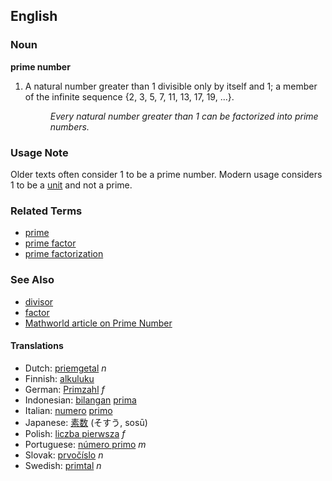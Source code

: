 ==English==

===Noun===
'''prime number'''

# A natural number greater than 1 divisible only by itself and 1; a member of the infinite sequence {2, 3, 5, 7, 11, 13, 17, 19, ...}.
#: ''Every natural number greater than 1 can be factorized into prime numbers.''

===Usage Note===
Older texts often consider 1 to be a prime number. Modern usage considers 1 to be a [[unit]] and not a prime.

===Related Terms===
*[[prime]]
*[[prime factor]]
*[[prime factorization]]

===See Also===
* [[divisor]]
* [[factor]]
* [http://mathworld.wolfram.com/PrimeNumber.html Mathworld article on Prime Number]

====Translations====

*Dutch: [[priemgetal]] ''n''
*Finnish: [[alkuluku]]
*German: [[Primzahl]] ''f''
*Indonesian: [[bilangan]] [[prima]]
*Italian: [[numero]] [[primo]]
*Japanese: [[素数]] (そすう, sosū)
*Polish: [[liczba pierwsza]] ''f''
*Portuguese: [[número primo]] ''m''
*Slovak: [[prvočíslo]] ''n''
*Swedish: [[primtal]] ''n''